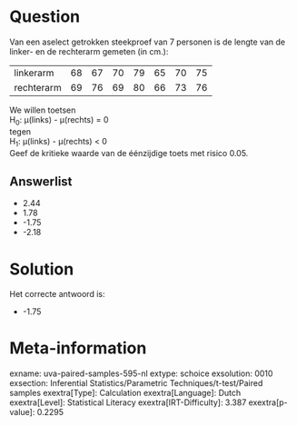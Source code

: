 Question
========

Van een aselect getrokken steekproef van 7 personen is de lengte van de
linker- en de rechterarm gemeten (in cm.):

  ------------ ---- ---- ---- ---- ---- ---- ----
  linkerarm    68   67   70   79   65   70   75
  rechterarm   69   76   69   80   66   73   76
  ------------ ---- ---- ---- ---- ---- ---- ----

We willen toetsen\
H~0~: μ(links) - μ(rechts) = 0\
tegen\
H~1~: μ(links) - μ(rechts) \< 0\
Geef de kritieke waarde van de éénzijdige toets met risico 0.05.


Answerlist
----------

* 2.44
* 1.78
* -1.75
* -2.18

Solution
========

Het correcte antwoord is: 

* -1.75

Meta-information
================
exname: uva-paired-samples-595-nl
extype: schoice
exsolution: 0010
exsection: Inferential Statistics/Parametric Techniques/t-test/Paired samples
exextra[Type]: Calculation
exextra[Language]: Dutch
exextra[Level]: Statistical Literacy
exextra[IRT-Difficulty]: 3.387
exextra[p-value]: 0.2295
